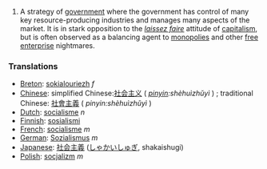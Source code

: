 #A strategy of [[government]] where the government has control of many key resource-producing industries and manages many aspects of the market.  It is in stark opposition to the ''[[laissez faire]]'' attitude of [[capitalism]], but is often observed as a balancing agent to [[monopoly|monopolies]] and other [[free enterprise]] nightmares.

===Translations===
*[[Breton]]: [[sokialouriezh]] ''f''
*[[Chinese]]: simplified Chinese:[[社会主义]] ( ''[[pinyin]]:shèhuìzhǔyì'' ) ; traditional Chinese: [[社會主義]] ( ''pinyin:shèhuìzhǔyì'' )
*[[Dutch]]: [[socialisme]] ''n''
*[[Finnish]]: [[sosialismi]]
*[[French]]: [[socialisme]] ''m''
*[[German]]: [[Sozialismus]] ''m''
*[[Japanese]]: [[社会主義]] ([[しゃかいしゅぎ]], shakaishugi)
*[[Polish]]: [[socjalizm]] ''m''